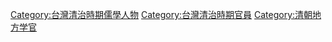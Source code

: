 [[Category:台灣清治時期儒學人物|Category:台灣清治時期儒學人物]]
[[Category:台灣清治時期官員|Category:台灣清治時期官員]]
[[Category:清朝地方学官|Category:清朝地方学官]]